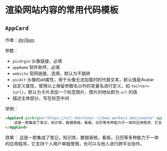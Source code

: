 
# 渲染网站内容的常用代码模板
## ``AppCard``
作者：[@ri1ken](https://github.com/Kiotlin)

参数：
- ``picOrgin`` 头像链接，必填
- ``appName`` 软件称呼，必填
- ``website`` 官网链接，选填，默认为不跳转
- ``picAlt`` 头像的alt属性，用于头像无法加载时的代替文本，默认值是Avatar
- 自定义属性，使用以上保留参数名以外的变量名进行定义，如 ``twitter={url}``，默认为卡片添加一个标签图片，图片的地址即为 ``url`` 的值
- 描述主体部分，写在标签中间

举例：
```markdown
<AppCard picOrgin="https://url-shortener.ri1ken.workers.dev/znwcCe" appName="Notion" website="https://notion.so" twitter="https://img.shields.io/twitter/follow/NotionHQ?style=social">
    这是一款集成了笔记，知识库，数据表格，看板，日历等多种能力于一体的应用程序，它支持个人用户单独使用，也可以与他人进行跨平台协作。
</AppCard>
```

效果：
<AppCard picOrgin="https://url-shortener.ri1ken.workers.dev/znwcCe" appName="Notion" website="https://notion.so" twitter="https://img.shields.io/twitter/follow/NotionHQ?style=social">
    这是一款集成了笔记，知识库，数据表格，看板，日历等多种能力于一体的应用程序，它支持个人用户单独使用，也可以与他人进行跨平台协作。
</AppCard>
